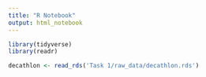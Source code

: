 ```yaml
---
title: "R Notebook"
output: html_notebook
---
```

```r
library(tidyverse)
library(readr)

decathlon <- read_rds('Task 1/raw_data/decathlon.rds')
```

